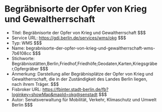 # Begräbnisorte der Opfer von Krieg und Gewaltherrschaft
- Titel: Begräbnisorte der Opfer von Krieg und Gewaltherrschaft $$$
- Service URL: https://gdi.berlin.de/services/wms/okg $$$
- Typ: WMS $$$
- Name: begrabnisorte-der-opfer-von-krieg-und-gewaltherrschaft-wms-7b6108cc $$$
- Stichworte: Begräbnisstätten,Berlin,Friedhof,Friedhöfe,Geodaten,Karten,Kriegsgräber,Opfergräber $$$
- Anmerkung: Darstellung aller Begräbnisplätze der Opfer von Krieg und Gewaltherrschaft, die in der Zuständigkeit des Landes Berlin liegen, nach ihrem Träger. $$$
- Fisbroker URL: https://fbinter.stadt-berlin.de/fb?loginkey=showMap&mapId=okg@senstadt $$$
- Autor: Senatsverwaltung für Mobilität, Verkehr, Klimaschutz und Umwelt Berlin $$$
